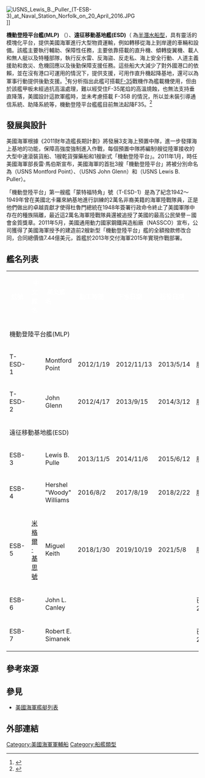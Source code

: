 {{Rough translation|time=2021-05-08T10:33:36+00:00}}
{{軍艦模板
|名稱=  機動登陸平台艦
|圖片= [[File:USNS_John_Glenn_(T-MLP-2)_underway_in_January_2014.jpg|300px]]
|照片說明= {{link-en|約翰·格雷號機動登陸平台艦(T-ESD-2)|USNS John Glenn (T-ESD-2)}}
|圖片2= [[File:USS_Miguel_Keith_(ESB-5)_underway_in_the_Pacific_Ocean_on_19_August_2021_(210819-N-WY048-2631).JPG|300px]]
|照片說明2= [[米格爾·基思號機動登陸平台艦|米格爾·基思號遠征移動基地艦（ESB-5）]]
|艦種= {{le|兩棲貨物運輸艦|Amphibious cargo ship}}
|艦名= 
|艦名由來= 
|擁有國= {{美國}}
|艦級= 
|代號=
|前型= 
|次型= 最新型
|同型= 5
|數量= 
|製造= 
|下訂= 2
|造價=  
|動工= [[2012年|2012年]][[1月19日|1月19日]]
|下水= [[2012年|2012年]][[12月13日|12月13日]]
|服役= [[2013年|2013年]][[5月14日|5月14日]]
|退役= 
|結局= 現役
|除籍= 
|狀態=
|綽號=
|榮譽=
|排水= 
|標準= 12,650噸
|空載= > 60,000公噸
|滿載= 83000噸
|長度= {{convert|239|m|ftin|abbr=on}} 
|闊度= {{convert|52|m|ftin|abbr=on}} 
|型寬= 
|型深= 
|吃水= {{convert|12|m|ftin|abbr=on}} 
|燃料= 
|鍋爐= 柴電機{{br}}四軸推進 
|引擎= 
|出力= {{convert|24,000|kW|abbr=on}} 複合動力{{br}}雙螺旋槳
|極速= {{convert|15|kn}} 
|續航= 9500/15節
|發電機= 
|電力輸出= 
|乘員= 
|飛行= 
|艦載機= 最多可載4架[[CH-53E直升機|CH-53E直升機]]或[[CH-53K直升機|CH-53K直升機]]
|裝備= 3x LCAC氣墊登陸艇
|裝甲= 
|射控裝置= 
|偵搜設備= 
|電子設備= 
|電戰系統= 
|其它= 
}}
[[File:USNS_Lewis_B._Puller_(T-ESB-3)_at_Naval_Station_Norfolk_on_20_April_2016.JPG|thumb]]]]

'''機動登陸平台艦(MLP)'''  （{{lang-en|'''Mobile Landing Platform'''}}）、'''遠征移動基地艦(ESD)'''（{{lang-en|'''Expeditionary Transfer Dock'''）}} 為[[半潛船|半潛水船型]]，具有靈活的模塊化平台，提供美國海軍進行大型物資運輸，例如轉移從海上到岸邊的車輛和設備。該艦主要執行輔助、保障性任務，主要依靠搭載的直升機、傾轉旋翼機、載人和無人艇以及特種部隊，執行反水雷、反海盜、反走私、海上安全行動、人道主義援助和救災、危機回應以及後勤保障支援任務。這些船大大減少了對外國港口的依賴，並在沒有港口可運用的情況下，提供支援，可用作直升機起降基地，還可以為軍事行動提供後勤支援。<ref>{{Cite web |url=https://mil.huanqiu.com/article/9CaKrnJtXWQ |title=美国海军首艘机动登陆平台舰开始铺龙骨(图)|accessdate=2012-01-20 |archive-date=2012-01-20 |archive-url=https://mil.huanqiu.com/article/9CaKrnJtXWQ |dead-url=no }}</ref>有分析指出此艦可搭載[[F-35|F-35]]戰機作為艦載機使用，但由於該艦甲板未經過抗高溫處理，難以經受住F-35尾焰的高溫燒蝕，也無法支持垂直降落，美國設計這款軍艦時，並未考慮搭載 F-35B 的情況，所以並未裝引導通信系統、助降系統等，機動登陸平台艦艦目前無法起降F35。<ref>{{cite news |title=美9萬噸移動基地部署中國週邊 共媒驚恐問 : 想幹嘛? |url=https://dev89.newtalk.tw/news/view/2021-10-14/650937?fbclid=IwAR0M_xmrHzdlychH8VUey6nJcHi3MgMMIfZ9jLiFpk1vknrsR7_gphg2OXE |accessdate=2021-10-14 |work=NewTalk |date=2021-10-14 |archive-date=2021-10-26 |archive-url=https://web.archive.org/web/20211026215305/https://dev89.newtalk.tw/news/view/2021-10-14/650937%3Ffbclid%3DIwAR0M_xmrHzdlychH8VUey6nJcHi3MgMMIfZ9jLiFpk1vknrsR7_gphg2OXE |dead-url=no }}</ref>

== 發展與設計 ==
美國海軍根據《2011財年造艦長期計劃》將發展3支海上預置中隊，進一步發揮海上基地的功能，保障高強度強制進入作戰，每個預置中隊將編制l艘從陸軍接收的大型中速滾裝貨船、1艘乾貨彈藥船和1艘新式「機動登陸平台」。2011年1月，時任美國海軍部長雷·馬伯斯宣布，美國海軍的首批3艘「機動登陸平台」將被分別命名為{{le|蒙特福特角號機動登陸平台|USNS Montford Point (T-ESD-1)|「蒙特福特角」號}}（USNS Montford Point）、{{le|約翰·葛倫號機動登陸平台|USNS John Glenn (T-ESD-2)|「約翰·葛倫」號}}（USNS John Glenn）和{{le|劉易斯·B·普勒號機動登陸平台|USS Lewis B. Puller (ESB-3)|「劉易斯·B·普勒」號}}（USNS Lewis B. Puller）。

「機動登陸平台」第一艘艦「蒙特福特角」號（T-ESD-1）是為了紀念1942～1949年曾在美國北卡羅來納基地進行訓練的2萬名非裔美籍的海軍陸戰隊員，正是他們做出的卓越貢獻才使得杜魯門總統在1948年簽署行政命令終止了美國軍隊中存在的種族隔離，最近這2萬名海軍陸戰隊員還被追授了美國的最高公民榮譽－國會金質獎章。2011年5月，美國通用動力國家鋼鐵與造船廠（NASSCO）宣布，公司獲得了美國海軍授予的建造前2艘新型「機動登陸平台」艦的全額撥款修改合同，合同總價值7.44億美元，首艦於2013年交付海軍2015年實現作戰部署。

== 艦名列表 ==
{| class="tocolours" border="1" cellspacing="1" cellpadding="2" style="margin:left; width:100%; border-collapse:collapse;"
|- style="background:#069;"
|'''<font style="color:white;"> 舷號 '''
|'''<font style="color:white;"> 中文艦名 '''
|'''<font style="color:white;"> 英文艦名 '''
|'''<font style="color:white;"> 動工時間 '''
|'''<font style="color:white;"> 下水日期 '''
|'''<font style="color:white;"> 服役日期 '''
|'''<font style="color:white;"> 現況 '''
|'''<font style="color:white;"> 備註 '''
|-
! colspan=8 | 機動登陸平台艦(MLP)
|-
| T-ESD-1 
| {{link-en|蒙特福特角號|USNS Montford Point (T-ESD-1)}} 
| Montford Point 
| 2012/1/19 
| 2012/11/13
| 2013/5/14 
| 服役中
| 
|-
| T-ESD-2 
| {{link-en|約翰·葛倫號|USNS John Glenn (T-ESD-2)}} 
| John Glenn 
| 2012/4/17 
| 2013/9/15 
| 2014/3/12 
| 服役中
| 
|-
! colspan=8 | 遠征移動基地艦(ESD)
|-
| ESB-3 
| {{link-en|劉易斯·B·普勒號|USS Lewis B. Puller (ESB-3)}} 
| Lewis B. Pulle 
| 2013/11/5 
| 2014/11/6 
| 2015/6/12 
| 服役中
| 
|-
| ESB-4 
| {{link-en|赫謝爾·“伍迪”·威廉姆斯號|USS Hershel "Woody" Williams}} 
| Hershel "Woody" Williams
| 2016/8/2
| 2017/8/19
| 2018/2/22 
| 服役中
| 
|-
| ESB-5
| [[米格爾·基思號機動登陸平台艦|米格爾·基思號]]
| Miguel Keith
| 2018/1/30
| 2019/10/19
| 2021/5/8
| 服役中
| 
|-
| ESB-6
| {{link-en|約翰·坎利號|USS John L. Canley}} 
| John L. Canley
| 
| 
| 
| 已下定 (於2019/8/23)
| 
|-
| ESB-7
| {{link-en|羅伯特·西曼尼克|USS Robert E. Simanek}} 
| Robert E. Simanek
| 
| 
| 
| 已下定 (於2019/8/23)
| 
|}
{{clear}}

== 參考來源 ==
{{reflist|}}

== 參見 ==
* [[美國海軍艦艇列表|美國海軍艦艇列表]]

== 外部連結 ==

{{19世紀和20世紀作戰艦隻類型|state = collapsed}}

[[Category:美國海軍軍輔船|Category:美國海軍軍輔船]]
[[Category:船艦類型|Category:船艦類型]]
